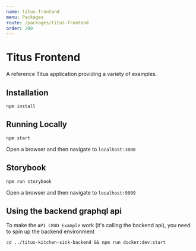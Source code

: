 ```yaml
---
name: titus-frontend
menu: Packages
route: /packages/titus-frontend
order: 200
---
```


# Titus Frontend
A reference Titus application providing a variety of examples.

## Installation

```
npm install
```

## Running Locally

```
npm start
```

Open a browser and then navigate to `localhost:3000`

## Storybook

```
npm run storybook
```

Open a browser and then navigate to `localhost:9009`

## Using the backend graphql api

To make the `API CRUD Example` work (it's calling the backend api), you need to spin up the backend environment

```
cd ../titus-kitchen-sink-backend && npm run docker:dev:start
```
